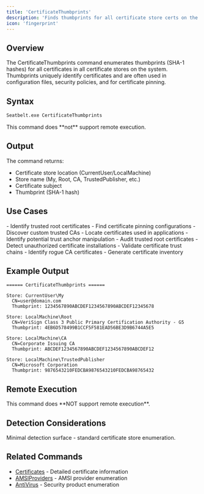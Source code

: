 ```yaml
---
title: 'CertificateThumbprints'
description: 'Finds thumbprints for all certificate store certs on the system'
icon: 'fingerprint'
---
```


## Overview

The CertificateThumbprints command enumerates thumbprints (SHA-1 hashes) for all certificates in all certificate stores on the system. Thumbprints uniquely identify certificates and are often used in configuration files, security policies, and for certificate pinning.

## Syntax

```bash
Seatbelt.exe CertificateThumbprints
```

<Note>
This command does **not** support remote execution.
</Note>

## Output

The command returns:

- Certificate store location (CurrentUser/LocalMachine)
- Store name (My, Root, CA, TrustedPublisher, etc.)
- Certificate subject
- Thumbprint (SHA-1 hash)

## Use Cases

<Tabs>
  <Tab title="Red Team">
    - Identify trusted root certificates
    - Find certificate pinning configurations
    - Discover custom trusted CAs
    - Locate certificates used in applications
    - Identify potential trust anchor manipulation
  </Tab>
  <Tab title="Blue Team">
    - Audit trusted root certificates
    - Detect unauthorized certificate installations
    - Validate certificate trust chains
    - Identify rogue CA certificates
    - Generate certificate inventory
  </Tab>
</Tabs>

## Example Output

```
====== CertificateThumbprints ======

Store: CurrentUser\My
  CN=user@domain.com
  Thumbprint: 1234567890ABCDEF1234567890ABCDEF12345678

Store: LocalMachine\Root
  CN=VeriSign Class 3 Public Primary Certification Authority - G5
  Thumbprint: 4EB6D578499B1CCF5F581EAD56BE3D9B6744A5E5

Store: LocalMachine\CA
  CN=Corporate Issuing CA
  Thumbprint: ABCDEF1234567890ABCDEF1234567890ABCDEF12

Store: LocalMachine\TrustedPublisher
  CN=Microsoft Corporation
  Thumbprint: 9876543210FEDCBA9876543210FEDCBA98765432
```

## Remote Execution

<Warning>
This command does **NOT support remote execution**.
</Warning>

## Detection Considerations

<Info>
Minimal detection surface - standard certificate store enumeration.
</Info>

## Related Commands

- [Certificates](/commands/certificates) - Detailed certificate information
- [AMSIProviders](/commands/amsiproviders) - AMSI provider enumeration
- [AntiVirus](/commands/antivirus) - Security product enumeration
